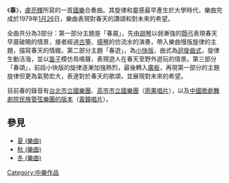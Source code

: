 {{Unreferenced|time=2022-05-12T04:01:31+00:00}}
《'''春'''》，[[盧亮輝|盧亮輝]]所寫的一首[[國樂團|國樂]]合奏曲。其旋律和靈感最早產生於大學時代，樂曲完成於1979年[[1月26|1月26]]日，樂曲表現對春天的讚頌和對未來的希望。

全曲共分為3部分：第一部分主題是「春晨」，先由[[胡琴|胡琴]]以弱漸強的[[顫弓|顫弓]]表現春天早晨破曉的情景，接者經過[[古箏|古箏]]、[[揚琴|揚琴]]的仿流水的演奏，帶入樂曲慢版旋律的主題，描寫春天的情緻。第二部分主題「春遊」，為[[小快版|小快版]]，曲式為[[迴旋曲式|迴旋曲式]]，旋律生動活潑，並以[[笛子|笛子]]模仿鳥鳴聲，表現遊人在春天至野外遊玩的情景。第三部分「春頌」，前段小快版的旋律逐漸加強熱烈，最後轉入[[廣板|廣板]]，再現第一部分的主題旋律但更為氣勢宏大，表達對於春天的歌頌，並展現對未來的希望。

目前春的錄音有[[台北市立國樂團|台北市立國樂團]]、[[高市市立國樂團|高市市立國樂團]]（[[雨果唱片|雨果唱片]]），以及[[中國歌劇舞劇院民族管弦樂團的版本|中國歌劇舞劇院民族管弦樂團的版本]]（[[黃鐘唱片|黃鐘唱片]]）。

==參見==
*[[夏_(樂曲)|夏 (樂曲)]]
*[[秋_(樂曲)|秋 (樂曲)]]
*[[冬_(樂曲)|冬 (樂曲)]]

[[Category:中樂作品|Category:中樂作品]]